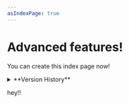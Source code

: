 ```yaml
---
asIndexPage: true
---
```


# Advanced features!

You can create this index page now!

<details>
  <summary>**Version History**</summary>

| Version   | Changes                                                             |
| --------- | ------------------------------------------------------------------- |
| `v10.0.0` | `locale`, `locales`, `defaultLocale`, and `notFound` options added. |
| `v9.3.0`  | `getServerSideProps` introduced.                                    |

  <details open>
    <summary>**Second Level Details**</summary>

    Hello!

  </details>

  <details>
    <summary>Second _Level_ Details</summary>

    Hello!

  </details>
</details>

hey!!
